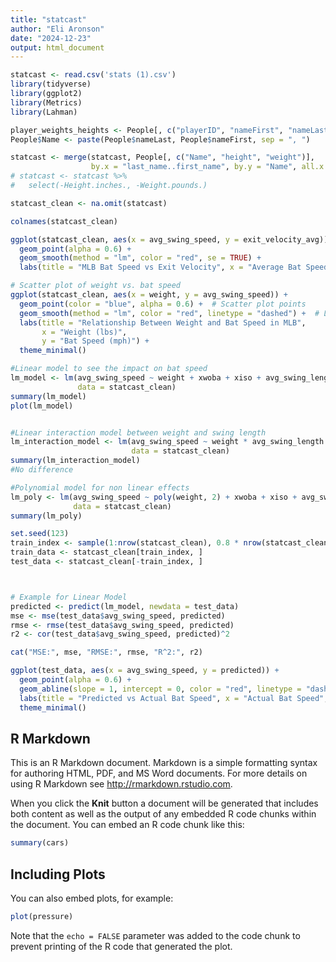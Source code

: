 ```yaml
---
title: "statcast"
author: "Eli Aronson"
date: "2024-12-23"
output: html_document
---
```


```r
statcast <- read.csv('stats (1).csv')
library(tidyverse)
library(ggplot2)
library(Metrics)
library(Lahman)
```


```r
player_weights_heights <- People[, c("playerID", "nameFirst", "nameLast", "weight", "height")]
People$Name <- paste(People$nameLast, People$nameFirst, sep = ", ")

statcast <- merge(statcast, People[, c("Name", "height", "weight")],
                  by.x = "last_name..first_name", by.y = "Name", all.x = TRUE)
# statcast <- statcast %>%
#   select(-Height.inches., -Weight.pounds.)

statcast_clean <- na.omit(statcast)

colnames(statcast_clean)
```

```r
ggplot(statcast_clean, aes(x = avg_swing_speed, y = exit_velocity_avg)) +
  geom_point(alpha = 0.6) +
  geom_smooth(method = "lm", color = "red", se = TRUE) +
  labs(title = "MLB Bat Speed vs Exit Velocity", x = "Average Bat Speed (mph)", y = "Average Exit Velocity (mph)")

# Scatter plot of weight vs. bat speed
ggplot(statcast_clean, aes(x = weight, y = avg_swing_speed)) +
  geom_point(color = "blue", alpha = 0.6) +  # Scatter plot points
  geom_smooth(method = "lm", color = "red", linetype = "dashed") +  # Linear trend line
  labs(title = "Relationship Between Weight and Bat Speed in MLB",
       x = "Weight (lbs)",
       y = "Bat Speed (mph)") +
  theme_minimal() 
```



```r
#Linear model to see the impact on bat speed
lm_model <- lm(avg_swing_speed ~ weight + xwoba + xiso + avg_swing_length + barrel_batted_rate + hard_hit_percent, 
               data = statcast_clean)
summary(lm_model)
plot(lm_model)


#Linear interaction model between weight and swing length
lm_interaction_model <- lm(avg_swing_speed ~ weight * avg_swing_length + xwoba + xiso + barrel_batted_rate + hard_hit_percent, 
                           data = statcast_clean)
summary(lm_interaction_model)
#No difference

```


```r
#Polynomial model for non linear effects
lm_poly <- lm(avg_swing_speed ~ poly(weight, 2) + xwoba + xiso + avg_swing_length + barrel_batted_rate + hard_hit_percent, 
              data = statcast_clean)
summary(lm_poly)
```


```r
set.seed(123)
train_index <- sample(1:nrow(statcast_clean), 0.8 * nrow(statcast_clean))
train_data <- statcast_clean[train_index, ]
test_data <- statcast_clean[-train_index, ]



# Example for Linear Model
predicted <- predict(lm_model, newdata = test_data)
mse <- mse(test_data$avg_swing_speed, predicted)
rmse <- rmse(test_data$avg_swing_speed, predicted)
r2 <- cor(test_data$avg_swing_speed, predicted)^2

cat("MSE:", mse, "RMSE:", rmse, "R^2:", r2)

ggplot(test_data, aes(x = avg_swing_speed, y = predicted)) +
  geom_point(alpha = 0.6) +
  geom_abline(slope = 1, intercept = 0, color = "red", linetype = "dashed") +
  labs(title = "Predicted vs Actual Bat Speed", x = "Actual Bat Speed", y = "Predicted Bat Speed") +
  theme_minimal()

```

## R Markdown

This is an R Markdown document. Markdown is a simple formatting syntax for authoring HTML, PDF, and MS Word documents. For more details on using R Markdown see <http://rmarkdown.rstudio.com>.

When you click the **Knit** button a document will be generated that includes both content as well as the output of any embedded R code chunks within the document. You can embed an R code chunk like this:

```r
summary(cars)
```

## Including Plots

You can also embed plots, for example:

```r
plot(pressure)
```

Note that the `echo = FALSE` parameter was added to the code chunk to prevent printing of the R code that generated the plot.
